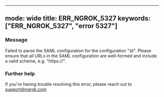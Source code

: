 
---
mode: wide
title: ERR_NGROK_5327
keywords: ["ERR_NGROK_5327", "error 5327"]
---


### Message
Failed to parse the SAML configuration for the configuration "`ID`". Please ensure that all URLs in the SAML configuration are well-formed and include a valid scheme, e.g. "https://".

<ErrorDetails />



### Further help
If you're having trouble resolving this error, please reach out to [support@ngrok.com](mailto:support@ngrok.com?subject=Help%20with%20ERR_NGROK_5327)

